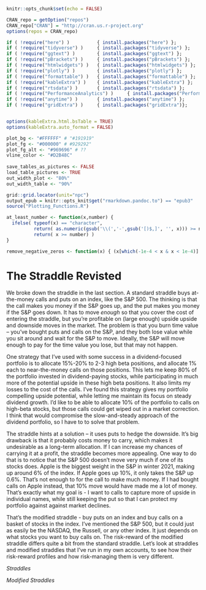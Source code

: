 <!-- Each chapter is set to compile separately - include "global" set-up -->

```r
knitr::opts_chunk$set(echo = FALSE)

CRAN_repo = getOption("repos")
CRAN_repo["CRAN"] = "http://cran.us.r-project.org"
options(repos = CRAN_repo)

if ( !require("here") )          { install.packages("here") };            require(here)
if ( !require("tidyverse") )     { install.packages("tidyverse") };       require(tidyverse)
if ( !require("ggtext") )        { install.packages("ggtext") };          require(ggtext)
if ( !require("pBrackets") )     { install.packages("pBrackets") };       require(pBrackets)
if ( !require("htmlwidgets") )   { install.packages("htmlwidgets") };     require(htmlwidgets)
if ( !require("plotly") )        { install.packages("plotly") };          require(plotly)
if ( !require("formattable") )   { install.packages("formattable") };     require(formattable)
if ( !require("kableExtra") )    { install.packages("kableExtra") };      require(kableExtra)
if ( !require("rtsdata") )       { install.packages("rtsdata") };         require(rtsdata)
if ( !require("PerformanceAnalytics") )     { install.packages("PerformanceAnalytics") };   require(PerformanceAnalytics)
if ( !require("anytime") )       { install.packages("anytime") };         require(anytime)
if ( !require("gridExtra") )     { install.packages("gridExtra")};        require(gridExtra)


options(kableExtra.html.bsTable = TRUE)
options(kableExtra.auto_format = FALSE)
```

```r
plot_bg <- "#FFFFFF" # "#191919"
plot_fg <- "#000000" # #929292"
plot_fg_alt <- "#969696" # ??
vline_color <- "#D2B48C"
  
save_tables_as_pictures <- FALSE
load_table_pictures <- TRUE
out_width_plot <- "80%"
out_width_table <- "90%"

grid::grid.locator(unit="npc") 
output_epub = knitr::opts_knit$get("rmarkdown.pandoc.to") == "epub3"
source("Plotting_Functions.R")
```
 

```r
at_least_number <- function(x,number) {
  ifelse( typeof(x) == "character", 
          return( as.numeric(gsub('\\(','-',gsub('[)$,]', '', x))) >= number ),
          return( x >= number) )
}

remove_negative_zeros <- function(x) { (x[which(-1e-4 < x & x < 1e-4)] = 0); return(x) }
```

# The Straddle Revisted 

We broke down the straddle in the last section. A standard straddle buys at-the-money calls and puts on an index, like the S&P 500. The thinking is that the call makes you money if the S&P goes up, and the put makes you money if the S&P goes down. It has to move *enough* so that you cover the cost of entering the straddle, but you're profitable on (large enough) upside upside and downside moves in the market. The problem is that you burn time value -- you've bought puts and calls on the S&P, and they both lose value while you sit around and wait for the S&P to move. Ideally, the S&P will move enough to pay for the time value you lose, but that may not happen. 

One strategy that I've used with some success in a dividend-focused portfolio is to allocate 15%-20% to 2-3 high beta positions, and allocate 1% each to near-the-money calls on those positions. This lets me keep 80% of the portfolio invested in dividend-paying stocks, while participating in much more of the potential upside in these high beta positions. It also limits my losses to the cost of the calls. I've found this strategy gives my portfolio compelling upside potential, while letting me maintain its focus on steady dividend growth. I'd like to be able to allocate 10% of the portfolio to calls on high-beta stocks, but those calls could get wiped out in a market correction. I think that would compromise the slow-and-steady approach of the dividend portfolio, so I have to to solve that problem. 

The straddle hints at a solution -- it uses puts to hedge the downside. It's big drawback is that it probably costs money to carry, which makes it undesirable as a long-term allocation. If I can increase my chances of carrying it at a profit, the straddle becomes more appealing. One way to do that is to notice that the S&P 500 doesn't move very much if one of its stocks does. Apple is the biggest weight in the S&P in winter 2021, making up around 6% of the index. If Apple goes up 10%, it only takes the S&P up 0.6%. That's not enough to for the call to make much money. If I had bought calls on Apple instead, that 10% move would have made me a lot of money. That's exactly what my goal is - I want to calls to capture more of upside in individual names, while still keeping the put so that I can protect my portfolio against against market declines.

That's the modified straddle - buy puts on an index and buy calls on a basket of stocks in the index. I've mentioned the S&P 500, but it could just as easily be the NASDAQ, the Russell, or any other index. It just depends on what stocks you want to buy calls on. The risk-reward of the modified straddle differs quite a bit from the standard straddle. Let's look at straddles and modified straddles that I've run in my own accounts, to see how their risk-reward profiles and how risk-managing them is very different. 

*Straddles*

*Modified Straddles*


